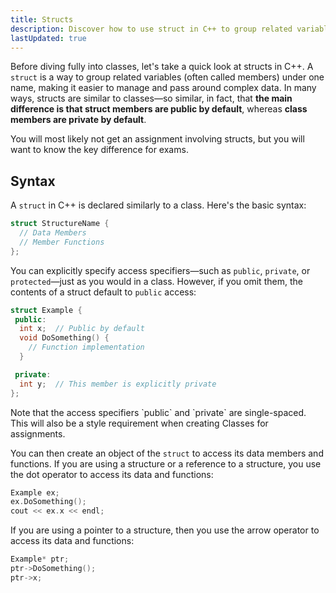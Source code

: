 ```yaml
---
title: Structs
description: Discover how to use struct in C++ to group related variables under a single name, providing a simple way to organize and manage structured data in your programs.
lastUpdated: true
---
```



Before diving fully into classes, let's take a quick look at 
structs in C++. A `struct` is a way to group related variables 
(often called members) under one name, making it easier to 
manage and pass around complex data. In many ways, structs 
are similar to classes—so similar, in fact, that **the main 
difference is that struct members are public by default**, 
whereas **class members are private by default**.

<Aside>
You will most likely not get an assignment involving structs, 
but you will want to know the key difference for exams.
</Aside>

## Syntax

A `struct` in C++ is declared similarly to a class. Here's the 
basic syntax:

```cpp showLineNumbers=false
struct StructureName {
  // Data Members
  // Member Functions
};
```

You can explicitly specify access specifiers—such as `public`, `private`, 
or `protected`—just as you would in a class. However, if you omit them, 
the contents of a struct default to `public` access:

```cpp showLineNumbers=false
struct Example {
 public:
  int x;  // Public by default
  void DoSomething() {
    // Function implementation
  }

 private:
  int y;  // This member is explicitly private
};
```

<Aside title="Google Style">
Note that the access specifiers `public` and `private` are single-spaced. 
This will also be a style requirement when creating Classes for assignments.
</Aside>

You can then create an object of the `struct` to access its data members and 
functions. If you are using a structure or a reference to a structure, you use 
the dot operator to access its data and functions:

```cpp showLineNumbers=false
Example ex;
ex.DoSomething();
cout << ex.x << endl;
```

If you are using a pointer to a structure, then you use the arrow operator 
to access its data and functions:

```cpp showLineNumbers=false
Example* ptr;
ptr->DoSomething();
ptr->x;
```